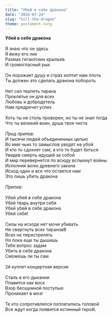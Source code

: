 ```yaml
---
title: "Убей в себе дракона"
date: "2024-07-24"
slug: "kill-the-dragon"
theme: postament-song
---
```


 **Убей в себе дракона**\
\
Я знаю что он здесь\
Я вижу его лик\
Размах гигантских крыльев\
И громогласный рык\
\
Он поражает душу и страх коптит нам плоть\
Ты должен это сделать дракона побороть\
\
Нет сил терпеть тирана\
Проклятье он для всех\
Любовь и добродетель\
Нам предречет успех\
\
Хоть ты не столь проворен, но ты не знал тогда\
Что ты великий воин, душа твоя чиста\
\
*Пред припев:*\
И тысячи людей объединенных цепью\
Во имя чьих то замыслов уводят на убой\
И кто то сдохнет сам, а кто то будет биться\
Увидев смерть идущей за собой\
И мир перевернется по всюду вспыхнут войны\
Исполняя волю древнего закона\
Исход один и все что остается нам\
Это лишь убить дракона\
\
*Припев:*\
\
Убей убей в себе дракона\
Убей тварь внутри себя\
Убей убей в себе дракона\
Убей себя!\
\
Силы на исходе нет мочи убивать\
Не свергнуть всех тиранов8\
Всех не перестрелять\
Но пока еще ты дышишь\
Тебе вопрос задам\
Убить в себе дракона\
Сможешь ли ты сам\
\
2й куплет концертная версия\
\
Сталь в его дыхании\
Плавится как воск\
Взор бесшумной поступью\
Проникает в мозг\
\
Те кто сопротивлялся поплатились головой\
Все ждут когда появится истинный герой\